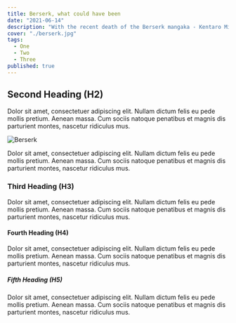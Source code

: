 ```yaml
---
title: Berserk, what could have been
date: "2021-06-14"
description: "With the recent death of the Berserk mangaka - Kentaro Miura - the future of this genre defining manga is up in the air. What made this so influential and so important to not only manga, but other mediums as well?"
cover: "./berserk.jpg"
tags:
  - One
  - Two
  - Three
published: true
---
```


<h2 className="my-4 pt-2 mb:ml-4 text-4xl text-aux">Second Heading (H2)</h2>

<p className="py-2 mb:px-4">
  Dolor sit amet, consectetuer adipiscing elit. Nullam dictum felis eu pede
  mollis pretium. Aenean massa. Cum sociis natoque penatibus et magnis dis
  parturient montes, nascetur ridiculus mus.
</p>

<!-- ![Berserk](./berserk.jpg) -->

<div className="my-4 mb:pl-4 mb:pr-4">
  <img src="./berserk.jpg" alt="Berserk" />
</div>

<p className="py-2 mb:px-4">
  Dolor sit amet, consectetuer adipiscing elit. Nullam dictum felis eu pede
  mollis pretium. Aenean massa. Cum sociis natoque penatibus et magnis dis
  parturient montes, nascetur ridiculus mus.
</p>

<h3 className="text-aux text-3xl mb:ml-4 my-4">Third Heading (H3)</h3>

<p className="py-2 mb:px-4">
  Dolor sit amet, consectetuer adipiscing elit. Nullam dictum felis eu pede
  mollis pretium. Aenean massa. Cum sociis natoque penatibus et magnis dis
  parturient montes, nascetur ridiculus mus.
</p>

<h4 className="text-aux text-2xl mb:ml-4 my-4">Fourth Heading (H4)</h4>

<p className="py-2 mb:px-4">
  Dolor sit amet, consectetuer adipiscing elit. Nullam dictum felis eu pede
  mollis pretium. Aenean massa. Cum sociis natoque penatibus et magnis dis
  parturient montes, nascetur ridiculus mus.
</p>

<h5 className="text-aux text-xl mb:ml-4 my-4">Fifth Heading (H5)</h5>

<p className="py-2 mb:px-4">
  Dolor sit amet, consectetuer adipiscing elit. Nullam dictum felis eu pede
  mollis pretium. Aenean massa. Cum sociis natoque penatibus et magnis dis
  parturient montes, nascetur ridiculus mus.
</p>
